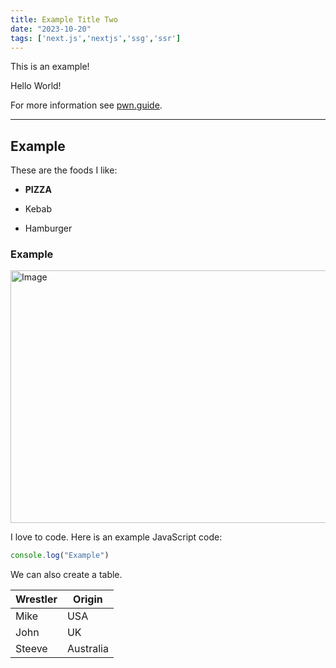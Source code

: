 ```yaml
---
title: Example Title Two
date: "2023-10-20"
tags: ['next.js','nextjs','ssg','ssr']
---
```


<Callout>
  This is an example!
</Callout>


Hello World!



For more information see [pwn.guide](https://pwn.guide).

---

## Example

These are the foods I like:

- **PIZZA**

- Kebab

- Hamburger

### Example

<Image
  src="/images/example.jpg"
  width="690"
  height="404"
  alt="Image"
/>

I love to code. Here is an example JavaScript code:

```js
console.log("Example")
```

We can also create a table.

| Wrestler                | Origin       |
| ----------------------- | ------------ | 
| Mike                    | USA          |
| John                    | UK           |
| Steeve                  | Australia    |
